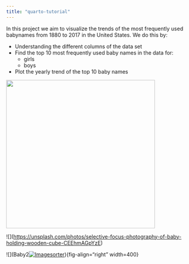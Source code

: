 ```yaml
---
title: "quarto-tutorial"
---
```


In this project we aim to visualize the trends of the most frequently used babynames from 1880 to 2017 in the United States. We do this by:

-   Understanding the different columns of the data set
-   Find the top 10 most frequently used baby names in the data for:
    -   girls
    -   boys
-   Plot the yearly trend of the top 10 baby names

![](https://cdn.pixabay.com/photo/2016/10/02/06/27/baby-1709013_1280.jpg){fig-align="right" width="400"}

\![\](<https://unsplash.com/photos/selective-focus-photography-of-baby-holding-wooden-cube-CEEhmAGpYzE>)

\![\](Baby2[![Imagesorter]()](https://cdn.pixabay.com/photo/2016/10/02/06/27/baby-1709013_1280.jpg)){fig-align="right" width=400}
